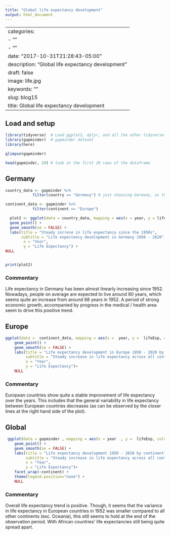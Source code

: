 ```yaml
---
title: "Global life expectancy development"
output: html_document
---
```

---
categories:
- ""
- ""
date: "2017-10-31T21:28:43-05:00"
description: "Global life expectancy development"
draft: false
image: life.jpg
keywords: ""
slug: blog15
title: Global life expectancy development
---

## Load and setup

```r
library(tidyverse)  # Load ggplot2, dplyr, and all the other tidyverse packages
library(gapminder)  # gapminder dataset
library(here)
```

```r
glimpse(gapminder)

head(gapminder, 20) # look at the first 20 rows of the dataframe

```

## Germany

```r
country_data <- gapminder %>% 
            filter(country == "Germany") # just choosing Germany, as this is where I come from

continent_data <- gapminder %>% 
            filter(continent == "Europe")
```

```r
  plot2 <- ggplot(data = country_data, mapping = aes(x = year, y = lifeExp))+
  geom_point() +
  geom_smooth(se = FALSE) +
  labs(title = "Steady increse in life expectancy since the 1950s",
       subtitle = "Life expectancy development in Germany 1950 - 2020",
        x = "Year",
        y = "Life Expectancy") +
NULL


print(plot2)
```
### Commentary

Life expectancy in Germany has been almost linearly increasing since 1952. Nowadays, people on average are expected to live around 80 years, which seems quite an increase from around 68 years in 1952. A period of strong economic growth, accompanied by progress in the medical / health area seem to drive this positive trend.  

## Europe

```r
ggplot(data =  continent_data, mapping = aes(x =  year, y =  lifeExp, colour= country))+
    geom_point() + 
    geom_smooth(se = FALSE) +
    labs(title = "Life expectancy development in Europe 1950 - 2020 by country",
         subtitle = "Steady increase in life expectancy across all continents",
         x = "Year",
         y = "Life Expectancy")+
    NULL
```

### Commentary

European countries show quite a stable improvement of life expectancy over the years. This includes that the general variability in life expectancy between European countries decreases (as can be observed by the closer lines at the right hand side of the plot). 

## Global

```r
 ggplot(data = gapminder , mapping = aes(x = year  , y =  lifeExp, colour= country))+
    geom_point() + 
    geom_smooth(se = FALSE) +
    labs(title = "Life expectancy development 1950 - 2020 by continent",
         subtitle = "Steady increase in life expectancy across all continents",
         x = "Year",
         y = "Life Expectancy")+
    facet_wrap(~continent) +
    theme(legend.position="none") + 
    NULL
```

### Commentary

Overall life expectancy trend is positive. Though, it seems that the variance in life expectancy in European countries in 1952 was smaller compared to all other continents (exc. Oceania), this still seems to hold at the end of the observation period. With African countries' life expectancies still being quite spread apart.



